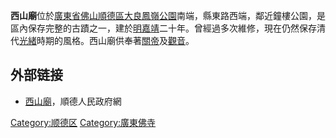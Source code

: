 {{Otheruses|西山廟|other=其他同名建築}}
{{文物保护单位
| 级别 = 省级
| 省区市 = 广东省
| 图片 = 
| 名称 = 西山廟
| 编号 = 4-61
| 分类 = 古建筑
| 时代 = [[清|清]]
| 所在 = [[佛山市|佛山市]][[順德區|順德區]]
| 登录 = 2002年
}}
'''西山廟'''位於[[廣東省|廣東省]][[佛山|佛山]][[順德區|順德區]][[大良街道|大良]][[鳳嶺公園|鳳嶺公園]]南端，縣東路西端，鄰近鐘樓公園，是區內保存完整的古蹟之一，建於[[明代|明]][[嘉靖|嘉靖]]二十年。曾經過多次維修，現在仍然保存清代[[光緒|光緒]]時期的風格。西山廟供奉著[[關羽|關帝]]及[[觀音|觀音]]。

==外部链接==
* [https://web.archive.org/web/20190123214520/http://www.shunde.gov.cn/data/main.php?id=818-10181 西山廟]，順德人民政府網


{{顺德旅游景点|大良}}

[[Category:顺德区|Category:顺德区]]
[[Category:廣東佛寺|Category:廣東佛寺]]